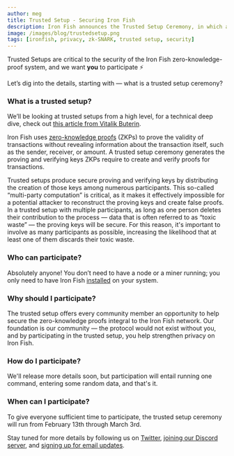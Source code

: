 ```yaml
---
author: meg
title: Trusted Setup - Securing Iron Fish
description: Iron Fish announces the Trusted Setup Ceremony, in which all are invited to help secure the network.
image: /images/blog/trustedsetup.png
tags: [ironfish, privacy, zk-SNARK, trusted setup, security]
---
```


Trusted Setups are critical to the security of the Iron Fish zero-knowledge-proof system, and we want **you** to participate ⚡

Let’s dig into the details, starting with — what is a trusted setup ceremony?

### What is a trusted setup?

We’ll be looking at trusted setups from a high level, for a technical deep dive, check out [this article from Vitalik Buterin](https://vitalik.ca/general/2022/03/14/trustedsetup.html).

Iron Fish uses [zero-knowledge proofs](/learn/whitepaper/transaction) (ZKPs) to prove the validity of transactions without revealing information about the transaction itself, such as the sender, receiver, or amount. A trusted setup ceremony generates the proving and verifying keys ZKPs require to create and verify proofs for transactions.

Trusted setups produce secure proving and verifying keys by distributing the creation of those keys among numerous participants. This so-called “multi-party computation” is critical, as it makes it effectively impossible for a potential attacker to reconstruct the proving keys and create false proofs. In a trusted setup with multiple participants, as long as one person deletes their contribution to the process — data that is often referred to as “toxic waste” — the proving keys will be secure. For this reason, it's important to involve as many participants as possible, increasing the likelihood that at least one of them discards their toxic waste.

### Who can participate?

Absolutely anyone! You don’t need to have a node or a miner running; you only need to have Iron Fish [installed](/developers/documentation/install-npm) on your system.

### Why should I participate?

The trusted setup offers every community member an opportunity to help secure the zero-knowledge proofs integral to the Iron Fish network. Our foundation is our community — the protocol would not exist without you, and by participating in the trusted setup, you help strengthen privacy on Iron Fish.

### How do I participate?

We'll release more details soon, but participation will entail running one command, entering some random data, and that's it.

### When can I participate?

To give everyone sufficient time to participate, the trusted setup ceremony will run from February 13th through March 3rd.

Stay tuned for more details by following us on [Twitter](https://twitter.com/ironfishcrypto), [joining our Discord server](https://discord.gg/uCWctApGYN), and [signing up for email updates](https://ironfish.network/#email-signup).
